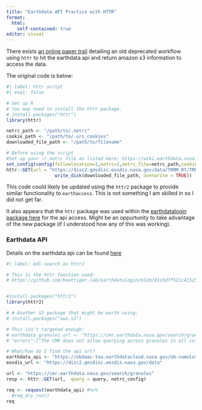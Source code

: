 ```yaml
---
title: "Earthdata API Practice with HTTR"
format: 
  html:
    self-contained: true
editor: visual
---
```


There exists [an online paper trail](https://urs.earthdata.nasa.gov/documentation/for_users/data_access/r) detailing an old deprecated workflow using `httr` to hit the earthdata api and return amazon s3 information to access the data.

The original code is below:

```r
#| label: httr script
#| eval: false

# Set up R
# You may need to install the httr package.
# install.packages("httr")
library(httr)

netrc_path <- "/path/to/.netrc"
cookie_path <- "/path/to/.urs_cookies"
downloaded_file_path <- "/path/to/filename"

# Before using the script
#Set up your ~/.netrc file as listed here: https://wiki.earthdata.nasa.gov/display/EL/How+To+Access+Data+With+cURL+And+Wget
set_config(config(followlocation=1,netrc=1,netrc_file=netrc_path,cookie=cookie_path,cookiefile=cookie_path,cookiejar=cookie_path))
httr::GET(url = "https://disc2.gesdisc.eosdis.nasa.gov/data/TRMM_RT/TRMM_3B42RT_Daily.7/2000/03/3B42RT_Daily.20000301.7.nc4",
                  write_disk(downloaded_file_path, overwrite = TRUE))
```

This code could likely be updated using the `httr2` package to provide similar functionality to `earthaccess`. This is not something I am skilled in so I did not get far.

It also appears that the `httr` package was used within the [earthdatalogin package here](https://github.com/boettiger-lab/earthdatalogin/blob/81c9d7f521c415254534f13f6a1b4f6dc7e4a514/R/edl_search.R#L5) for the api access. Might be an oppurtunity to take advantage of the new package (if I understood how any of this was working).

### Earthdata API

Details on the earthdata api can be found [here](https://cmr.earthdata.nasa.gov/search/site/docs/search/api.html#general-request-details)

```r
#| label: edl-search as httr2

# This is the httr function used:
# https://github.com/boettiger-lab/earthdatalogin/blob/81c9d7f521c415254534f13f6a1b4f6dc7e4a514/R/edl_search.R#L5


#install.packages("httr2")
library(httr2)

# # Another S3 package that might be worth using:
# install.packages("aws.s3")

# This isn't targeted enough:
# earthdata_granules_url <- "https://cmr.earthdata.nasa.gov/search/granules" # Need to be more targeted
# "errors":["The CMR does not allow querying across granules in all collections...

# What/how do I find the api url?
earthdata_api <- "https://obdaac-tea.earthdatacloud.nasa.gov/ob-cumulus-prod-public"
eosdis_url <- "https://disc2.gesdisc.eosdis.nasa.gov/data"

url <- "https://cmr.earthdata.nasa.gov/search/granules"
resp <- httr::GET(url,  query = query, netrc_config)

req <- request(earthdata_api) #%>% 
  #req_dry_run()
req
```

